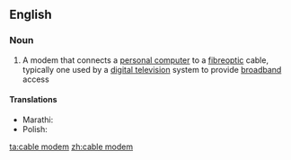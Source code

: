 ==English==

===Noun===
{{wikipedia}}
{{en-noun|sg=[[cable]] [[modem]]}}

# {{Internet}} A modem that connects a [[personal computer]] to a [[fibreoptic]] cable, typically one used by a [[digital television]] system to provide [[broadband]] access

====Translations====
{{trans-top|A modem that connects a personal computer to a fibreoptic cable}}
* Marathi: {{t|mr|केबल मोडेम|m|tr=kebala moḍema|sc=Deva}}
* Polish: {{t|pl|modem kablowy|m}}
{{trans-mid}}
{{trans-bottom}}

[[ta:cable modem]]
[[zh:cable modem]]